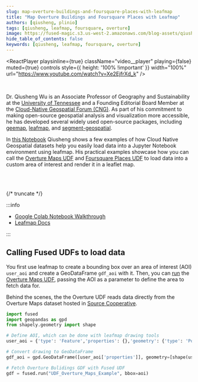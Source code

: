 ```yaml
---
slug: map-overture-buildings-and-foursquare-places-with-leafmap
title: "Map Overture Buildings and Foursquare Places with Leafmap"
authors: [qiusheng, plinio]
tags: [qiusheng, leafmap, foursquare, overture]
image: https://fused-magic.s3.us-west-2.amazonaws.com/blog-assets/qiusheng_social.png
hide_table_of_contents: false
keywords: [qiusheng, leafmap, foursquare, overture]
---
```






<ReactPlayer
    playsinline={true}
    className="video__player"
    playing={false}
    muted={true}
    controls
    style={{ height: '100% !important' }}
    width="100%"
    url="https://www.youtube.com/watch?v=Xe2EjfrXd_k"
/>

<br/>






Dr. Qiusheng Wu is an Associate Professor of Geography and Sustainability at the [University of Tennessee](https://faculty.utk.edu/Qiusheng.Wu) and a Founding Editorial Board Member at the [Cloud-Native Geospatial Forum (CNG)](https://cloudnativegeo.org/). As part of his commitment to making open-source geospatial analysis and visualization more accessible, he has developed several widely used open-source packages, including [geemap](https://geemap.org/), [leafmap](https://leafmap.org/), and [segment-geospatial](https://samgeo.gishub.org/).

In [this Notebook](https://colab.research.google.com/drive/1JUupA0f5xJ_2QMqI6xrsEnLqIGXhB6le?usp=sharing) Qiusheng shows a few examples of how Cloud Native Geospatial datasets help you easily load data into a Jupyter Notebook environment using leafmap. His practical examples showcase how you can call the [Overture Maps UDF](https://www.fused.io/workbench/catalog/Overture_Maps_Example-64071fb8-2c96-4015-adb9-596c3bac6787) and [Foursquare Places UDF](https://www.fused.io/workbench/catalog/Foursquare_Open_Source_Places-5cd75ead-e319-4279-8efc-04276de145bc) to load data into a custom area of interest and render it in a leaflet map.




<br></br>

{/* truncate */}

:::info

- [Google Colab Notebook Walkthrough](https://colab.research.google.com/drive/1Ud1HzNnEuXCBMGJJntM7MZJpKAnpYhns?usp=sharing)
- [Leafmap Docs](https://leafmap.org/notebooks/102_fused/)

:::


## Calling Fused UDFs to load data

You first use leafmap to create a bounding box over an area of interest (AOI) `user_aoi` and create a GeoDataFrame `gdf_aoi` with it. Then, you can [run](https://docs.fused.io/core-concepts/run-udfs/) the [Overture Maps UDF](https://www.fused.io/workbench/catalog/Overture_Maps_Example-64071fb8-2c96-4015-adb9-596c3bac6787), passing the AOI as a parameter to define the area to fetch data for.


<ReactPlayer playsinline={true} className="video__player" playing={true} muted={true} controls height="100%" url="https://fused-magic.s3.us-west-2.amazonaws.com/blog-assets/qiusheng_notebook.mp4" width="100%" />

Behind the scenes, the the Overture UDF reads data directly from the Overture Maps dataset hosted in [Source Cooperative](https://source.coop/repositories/fused/overture/description).


```python showLineNumbers
import fused
import geopandas as gpd
from shapely.geometry import shape

# Define AOI, which can be done with leafmap drawing tools
user_aoi = {'type': 'Feature','properties': {},'geometry': {'type': 'Polygon','coordinates': [[[-74.025621, 40.699967],[-74.025621, 40.730283],[-73.966055, 40.730283],[-73.966055, 40.699967],[-74.025621, 40.699967]]]}}

# Convert drawing to GeoDataFrame
gdf_aoi = gpd.GeoDataFrame([user_aoi['properties']], geometry=[shape(user_aoi['geometry'])])

# Fetch Overture Bulidings GDF with Fused UDF
gdf = fused.run("UDF_Overture_Maps_Example", bbox=aoi)
```





<br></br>

